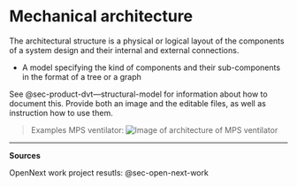 # Mechanical architecture {#sec-mechanical-architecture}

The architectural structure is a physical or logical layout of the components of a system design and their internal and external connections.

-   A model specifying the kind of components and their sub-components in the format of a tree or a graph

See @sec-product-dvt---structural-model for information about how to document this.
Provide both an image and the editable files, as well as instruction how to use them.

> Examples MPS ventilator: ![Image of architecture of MPS ventilator](img/%20mechanical-model.jpg)

------------------------------------------------------------------------

**Sources**

OpenNext work project resutls: @sec-open-next-work
